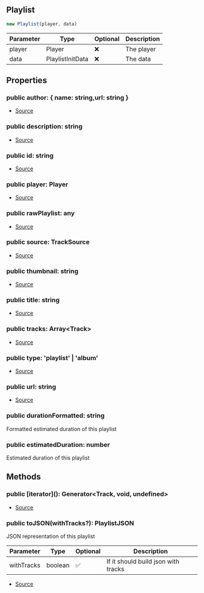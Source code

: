 ## Playlist


```typescript
new Playlist(player, data)
```
| Parameter | Type | Optional | Description |
| ----------- | ----------- | ----------- | ----------- |
| player | Player | ❌ | The player |
| data | PlaylistInitData | ❌ | The data |


## Properties
### public author: \{ name: string,url: string }
- [Source](https://github.com/Androz2091/discord-player/blob/e5339f1/packages/discord-player/src/Structures/Playlist.ts#L14)
### public description: string
- [Source](https://github.com/Androz2091/discord-player/blob/e5339f1/packages/discord-player/src/Structures/Playlist.ts#L10)
### public id: string
- [Source](https://github.com/Androz2091/discord-player/blob/e5339f1/packages/discord-player/src/Structures/Playlist.ts#L18)
### public player: Player
- [Source](https://github.com/Androz2091/discord-player/blob/e5339f1/packages/discord-player/src/Structures/Playlist.ts#L7)
### public rawPlaylist: any
- [Source](https://github.com/Androz2091/discord-player/blob/e5339f1/packages/discord-player/src/Structures/Playlist.ts#L20)
### public source: TrackSource
- [Source](https://github.com/Androz2091/discord-player/blob/e5339f1/packages/discord-player/src/Structures/Playlist.ts#L13)
### public thumbnail: string
- [Source](https://github.com/Androz2091/discord-player/blob/e5339f1/packages/discord-player/src/Structures/Playlist.ts#L11)
### public title: string
- [Source](https://github.com/Androz2091/discord-player/blob/e5339f1/packages/discord-player/src/Structures/Playlist.ts#L9)
### public tracks: Array\<Track>
- [Source](https://github.com/Androz2091/discord-player/blob/e5339f1/packages/discord-player/src/Structures/Playlist.ts#L8)
### public type: 'playlist' \| 'album'
- [Source](https://github.com/Androz2091/discord-player/blob/e5339f1/packages/discord-player/src/Structures/Playlist.ts#L12)
### public url: string
- [Source](https://github.com/Androz2091/discord-player/blob/e5339f1/packages/discord-player/src/Structures/Playlist.ts#L19)
### public durationFormatted: string
Formatted estimated duration of this playlist
### public estimatedDuration: number
Estimated duration of this playlist

## Methods
### public \[iterator](): Generator\<Track, void, undefined>
- [Source](https://github.com/Androz2091/discord-player/blob/e5339f1/packages/discord-player/src/Structures/Playlist.ts#L111)
### public toJSON(withTracks?): PlaylistJSON
JSON representation of this playlist



| Parameter | Type | Optional | Description |
| ----------- | ----------- | ----------- | ----------- |
| withTracks | boolean | ✅ | If it should build json with tracks |


- [Source](https://github.com/Androz2091/discord-player/blob/e5339f1/packages/discord-player/src/Structures/Playlist.ts#L134)